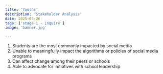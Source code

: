 ```yaml
---
title: 'Youths'
description: 'Stakeholder Analysis'
date: 2025-05-20
tags: ['stage 1 - inquire']
image: 'banner.jpg'

---
```

1. Students are the most commonly impacted by social media
2. Unable to meaningfully impact the algorithms or policies of social media programs
3. Can affect change among their peers or schools
4. Able to advocate for initiatives with school leadership